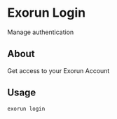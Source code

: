 # Exorun Login

Manage authentication 

## About 
Get access to your Exorun Account 

## Usage 

```sh
exorun login
```